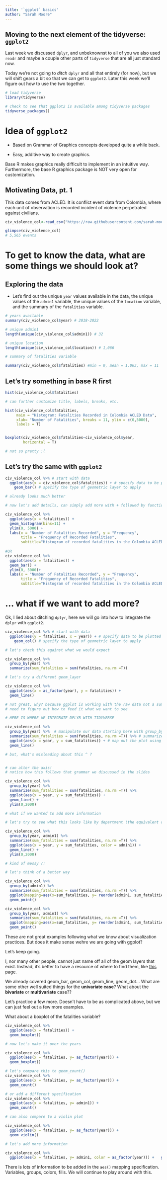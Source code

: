 ```yaml
---
title: '`ggplot` basics'
author: "Sarah Moore"
---
```


## Moving to the next element of the tidyverse: `ggplot2` 
Last week we discussed `dplyr`, and unbeknownst to all of you we also used `readr` and maybe a couple other parts of `tidyverse` that are all just standard now. 

Today we're not going to *ditch* `dplyr` and all that entirely (for now), but we will shift gears a bit so that we can get to `ggplot2`. Later this week we'll figure out how to use the two together. 

```r
# load tidyverse 
library(tidyverse)

# check to see that ggplot2 is available among tidyverse packages 
tidyverse_packages()
```


# Idea of `ggplot2`

- Based on Grammar of Graphics concepts developed quite a while back. 

- Easy, additive way to create graphics. 

Base R makes graphics really difficult to implement in an intuitive way. Furthermore, the base R graphics package is NOT very open for customization. 

## Motivating Data, pt. 1

This data comes from ACLED. It is conflict event data from Colombia, where each unit of observation is recorded incident of violence perpetrated against civilians. 

```r
civ_violence_col<-read_csv("https://raw.githubusercontent.com/sarah-moore/lousy-graphs/main/data/2022_ACLED_civ_colombia.csv")

glimpse(civ_violence_col)
# 5,565 events 
```

# To get to know the data, what are some things we should look at?

## Exploring the data 

- Let's find out the unique `year` values available in the data, the unique values of the `admin1` variable, the unique values of the `location` variable, and the summary of the `fatalities` variable. 

```r

# years available 
summary(civ_violence_col$year) # 2018-2022

# unique admin1 
length(unique(civ_violence_col$admin1)) # 32

# unique location
length(unique(civ_violence_col$location)) # 1,066 

# summary of fatalities variable 

summary(civ_violence_col$fatalities) #min = 0, mean = 1.063, max = 11 
```

## Let's try something in base R first 

```r

hist(civ_violence_col$fatalities)

# can further customize title, labels, breaks, etc. 

hist(civ_violence_col$fatalities, 
     main = "Histogram: Fatalities Recorded in Colombia ACLED Data", 
     xlab= "Number of Fatalities", breaks = 11, ylim = c(0,5000), 
     labels = T)


boxplot(civ_violence_col$fatalities~civ_violence_col$year, 
        horizontal = T)

# not so pretty :( 

```
## Let's try the same with `ggplot2` 

```r
civ_violence_col %>% # start with data
  ggplot(aes(x = civ_violence_col$fatalities)) + # specify data to be plotted 
    geom_bar() # specify the type of geometric layer to apply 

# already looks much better 

# now let's add details, can simply add more with + followed by function 

civ_violence_col %>%
  ggplot(aes(x = fatalities)) + 
  geom_histogram(bins=11) + 
  ylim(0, 5000) + 
  labs(x = "Number of Fatalities Recorded", y = "Frequency",
       title = "Frequency of Recorded Fatalities", 
       subtitle="Histogram of recorded fatalities in the Colombia ACLED Violence Against Civlians Dataset")
  
#OR 
civ_violence_col %>%
  ggplot(aes(x = fatalities)) + 
  geom_bar() + 
  ylim(0, 5000)+
  labs(x = "Number of Fatalities Recorded", y = "Frequency",
       title = "Frequency of Recorded Fatalities", 
       subtitle="Histogram of recorded fatalities in the Colombia ACLED Violence Against Civlians Dataset")


```

# ... what if we want to add more? 

Ok, I lied about ditching `dplyr`, here we will go into how to integrate the `dplyr` with `ggplot2`. 

```r
civ_violence_col %>% # start with data
  ggplot(aes(y = fatalities, x = year)) + # specify data to be plotted 
    geom_col() # specify the type of geometric layer to apply 

# let's check this against what we would expect 

civ_violence_col %>% 
  group_by(year) %>%
  summarize(sum_fatalities = sum(fatalities, na.rm =T))

# let's try a different geom_layer 

civ_violence_col %>% 
  ggplot(aes(x = as_factor(year), y = fatalities)) + 
  geom_line()

# not great, why? because ggplot is working with the raw data not a summary data. 
# need to figure out how to feed it what we want to see 

# HERE IS WHERE WE INTEGRATE DPLYR WITH TIDYVERSE 

civ_violence_col %>% 
  group_by(year) %>%  # manipulate our data starting here with group_by 
  summarize(sum_fatalities = sum(fatalities, na.rm =T)) %>% # summarize the data into what we want 
  ggplot(aes(x = year, y = sum_fatalities)) + # map out the plot using the summary we created above 
  geom_line()

# but, what's misleading about this ^ ? 


# can alter the axis! 
# notice how this follows that grammar we discussed in the slides 

civ_violence_col %>% 
  group_by(year) %>% 
  summarize(sum_fatalities = sum(fatalities, na.rm =T)) %>% 
  ggplot(aes(x = year, y = sum_fatalities)) + 
  geom_line() + 
  ylim(0,2000)

# what if we wanted to add more information

# let's try to see what this looks like by department (the equivalent of a state in Colombia)

civ_violence_col %>% 
  group_by(year, admin1) %>% 
  summarize(sum_fatalities = sum(fatalities, na.rm =T)) %>% 
  ggplot(aes(x = year, y = sum_fatalities, color = admin1)) + 
  geom_line() + 
  ylim(0,2000)

# kind of messy /:

# let's think of a better way

civ_violence_col %>% 
  group_by(admin1) %>% 
  summarize(sum_fatalities = sum(fatalities, na.rm =T)) %>% 
  ggplot(mapping=aes(x=sum_fatalities, y= reorder(admin1, sum_fatalities))) + 
  geom_point()

civ_violence_col %>% 
  group_by(year, admin1) %>% 
  summarize(sum_fatalities = sum(fatalities, na.rm =T)) %>% 
  ggplot(mapping=aes(x=sum_fatalities, y= reorder(admin1, sum_fatalities), color = year)) + 
  geom_point()
```

These are not great examples following what we know about visualization practices. But does it make sense wehre we are going with ggplot? 

Let's keep going. 

I, nor many other people, cannot just name off all of the geom layers that exist. Instead, it's better to have a resource of where to find them, like [this page](https://ggplot2.tidyverse.org/reference). 


We already covered geom_bar, geom_col, geom_line, geom_dot... What are some other well suited things for the **univariate case**? What about the **bivariate** or **multivariate** case?? 

Let's practice a few more. Doesn't have to be as complicated above, but we can just feel out a few more examples. 

What about a boxplot of the fatalities variable? 

```r
civ_violence_col %>%
  ggplot(aes(x = fatalities)) + 
  geom_boxplot()

# now let's make it over the years 

civ_violence_col %>%
  ggplot(aes(x = fatalities, y= as_factor(year))) + 
  geom_boxplot()

# let's compare this to geom_count()
civ_violence_col %>%
  ggplot(aes(x = fatalities, y= as_factor(year))) + 
  geom_count()

# or add a different specification 
civ_violence_col %>%
  ggplot(aes(x = fatalities, y= admin1)) + 
  geom_count()

# can also compare to a violin plot 

civ_violence_col %>%
  ggplot(aes(x = fatalities, y= as_factor(year))) + 
  geom_violin()

# let's add more information 

civ_violence_col %>%
  ggplot(aes(x = fatalities, y= admin1, color = as_factor(year))) +   geom_violin()
```

There is lots of information to be added in the `aes()` mapping specification. Variables, groups, colors, fills. We will continue to play around with this. 

